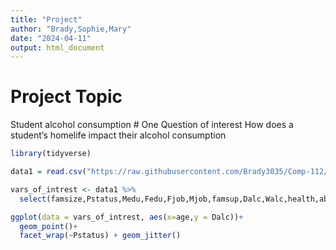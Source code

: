 ```yaml
---
title: "Project"
author: "Brady,Sophie,Mary"
date: "2024-04-11"
output: html_document
---
```


# Project Topic
  Student alcohol consumption
# One Question of interest
  How does a student's homelife impact their alcohol consumption
  
```r
library(tidyverse)
```

```r
data1 = read.csv("https://raw.githubusercontent.com/Brady3035/Comp-112/main/student-lpor.csv")
```

```r
vars_of_intrest <- data1 %>%
  select(famsize,Pstatus,Medu,Fedu,Fjob,Mjob,famsup,Dalc,Walc,health,absences,age)

```

```r
ggplot(data = vars_of_intrest, aes(x=age,y = Dalc))+
  geom_point()+
  facet_wrap(~Pstatus) + geom_jitter()

```